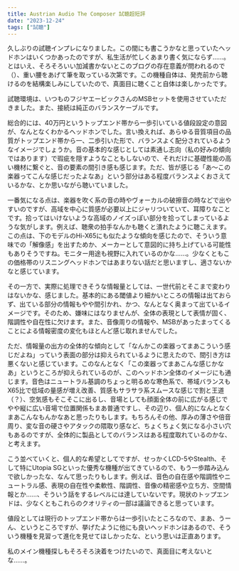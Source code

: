 ```yaml
---
title: Austrian Audio The Composer 試聴超短評
date: "2023-12-24"
tags: ["試聴"]
---
```


久しぶりの試聴インプレになりました。この間にも書こうかなと思っていたヘッドホンはいくつかあったのですが、私生活が忙しくあまり書く気にならず……。とはいえ、そろそろいい加減書かないとこのブログの存在意義が問われるので（）、重い腰をあげて筆を取っている次第です。この機種自体は、発売前から聴けるのを結構楽しみにしていたので、真面目に聴くこと自体は楽しかったです。

試聴環境は、いつものフジヤエービックさんのMSBセットを使用させていただきました。また、接続は純正のバランスケーブルです。

総合的には、40万円というトップエンド帯から一歩引いている値段設定の意図が、なんとなくわかるヘッドホンでした。言い換えれば、あらゆる音質項目の品質がトップエンド帯から一、二歩引いた形で、バランスよく配分されているようなイメージでしょうか。音の基本的な感じとしては素通し志向（私の好みの傾向ではあります）で瑕疵を隠すようなこともしないので、それだけに基礎性能の高い機材に繋ぐと、音の要素の間引き感も感じます。ただ、皆が感じる「あ〜この楽器ってこんな感じだったよなあ」という部分はある程度バランスよくおさえているかな、とか思いながら聴いていました。

一番気になる点は、楽器を吹く系の音の時やヴォーカルの破擦音の時などで出やすいのですが、高域を中心に質感が必要以上にジャリついていて、耳障りなことです。拾ってはいけないような高域のノイズっぽい部分を拾ってしまっているような気がします。例えば、聴衆の拍手なんかも聴くと潰れたように聴こえます。この点は、下のモデルのHi-X65にも似たような傾向を感じたので、そういう意味での「解像感」を出すためか、メーカーとして意図的に持ち上げている可能性もありそうですね。モニター用途も視野に入れているのかな……。少なくともこの価格帯のリスニングヘッドホンではあまりない話だと思いますし、適さないかなと感じています。

その一方で、実際に処理できそうな情報量としては、一世代前とそこまで変わりはないかな、感じました。基本的にある閾値より細かいところの情報は出ておらず、出ている部分の情報もやや間引かれ、かつ、なんとなく奥まって出ているイメージです。そのため、嫌味にはなりませんが、全体の表現として表情が固く、階調性や自在性に欠けます。また、音像周りの情報や、MSBがあったまってくることによる情報密度の変化もほとんど感じ取れませんでした。

ただ、情報量の出方の全体的な傾向として「なんかこの楽器ってまあこういう感じだよね」っていう表面の部分は抑えられているように思えたので、間引き方は悪くないと感じています。このなんとなく「この楽器ってまあこんな感じかなあ」というところが抑えられているのが、このヘッドホン全体のイメージにも通じます。音色はニュートラル基調のちょっと明るめな寒色系で、帯域バランスもX65比で低域の量感が増え改善、質感もサラサラ系スムースな感じで割と王道（？）、空気感もそこそこに出るし、音場としても顔面全体の前に広がる感じでやや縦に広い音場で位置関係もまあ普通ですし、その辺り、個人的になんとなくまあこんなもんかなあと思ったりもします。もちろんその他、厚みの薄さや倍音周り、変な音の硬さやアタックの隈取り感など、ちょくちょく気になる小さい穴もあるのですが、全体的に製品としてのバランスはある程度取れているのかな、と考えます。

こう並べていくと、個人的な希望としてですが、せっかくLCD-5やStealth、そして特にUtopia SGといった優秀な機種が出てきているので、もう一歩踏み込んで欲しかったな、なんて思ったりもします。例えば、音色の自在感や階調性やニュートラル感、表現の自在性や柔軟性、階調性、音像の精密感や立ち方、空間情報とか……、そういう話をするレベルには達していないです。現状のトップエンドは、少なくともこれらのクオリティの一部は議論できると思っています。

値段としては現行のトップエンド帯からは一歩引いたところなので、まあ、うーん、というところですが、挙げたように他にも良いヘッドホンはあるので、そういう機種を見習って進化を見せてほしかったな、という思いは正直あります。

私のメイン機種探しもそろそろ決着をつけたいので、真面目に考えないとな……。
